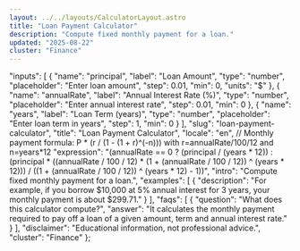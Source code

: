```yaml
---
layout: ../../layouts/CalculatorLayout.astro
title: "Loan Payment Calculator"
description: "Compute fixed monthly payment for a loan."
updated: "2025-08-22"
cluster: "Finance"
---
```



  "inputs": [
    {
      "name": "principal",
      "label": "Loan Amount",
      "type": "number",
      "placeholder": "Enter loan amount",
      "step": 0.01,
      "min": 0,
      "units": "$"
    },
    {
      "name": "annualRate",
      "label": "Annual Interest Rate (%)",
      "type": "number",
      "placeholder": "Enter annual interest rate",
      "step": 0.01,
      "min": 0
    },
    {
      "name": "years",
      "label": "Loan Term (years)",
      "type": "number",
      "placeholder": "Enter loan term in years",
      "step": 1,
      "min": 0
    }
  ],
  "slug": "loan-payment-calculator",
  "title": "Loan Payment Calculator",
  "locale": "en",
  // Monthly payment formula: P * (r / (1 - (1 + r)^(-n))) with r=annualRate/100/12 and n=years*12
  "expression": "(annualRate == 0 ? (principal / (years * 12)) : (principal * ((annualRate / 100 / 12) * (1 + (annualRate / 100 / 12)) ^ (years * 12))) / ((1 + (annualRate / 100 / 12)) ^ (years * 12) - 1))",
  "intro": "Compute fixed monthly payment for a loan.",
  "examples": [
    {
      "description": "For example, if you borrow $10,000 at 5% annual interest for 3 years, your monthly payment is about $299.71."
    }
  ],
  "faqs": [
    {
      "question": "What does this calculator compute?",
      "answer": "It calculates the monthly payment required to pay off a loan of a given amount, term and annual interest rate."
    }
  ],
  "disclaimer": "Educational information, not professional advice.",
  "cluster": "Finance"
};

<Calculator schema={schema} />
